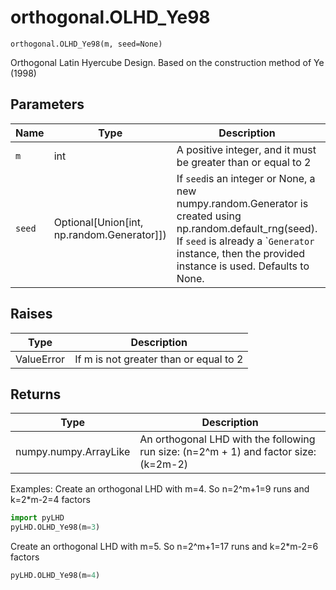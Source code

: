# orthogonal.OLHD_Ye98 { #pyLHD.orthogonal.OLHD_Ye98 }

`orthogonal.OLHD_Ye98(m, seed=None)`

Orthogonal Latin Hyercube Design. Based on the construction method of Ye (1998)

## Parameters

| Name   | Type                                           | Description                                                                                                                                                                                                     | Default    |
|--------|------------------------------------------------|-----------------------------------------------------------------------------------------------------------------------------------------------------------------------------------------------------------------|------------|
| `m`    | int                                            | A positive integer, and it must be greater than or equal to 2                                                                                                                                                   | _required_ |
| `seed` | Optional\[Union\[int, np.random.Generator\]\]) | If `seed`is an integer or None, a new numpy.random.Generator is created using np.random.default_rng(seed).  If `seed` is already a ``Generator` instance, then the provided instance is used. Defaults to None. | `None`     |

## Raises

| Type       | Description                            |
|------------|----------------------------------------|
| ValueError | If m is not greater than or equal to 2 |

## Returns

| Type                  | Description                                                                          |
|-----------------------|--------------------------------------------------------------------------------------|
| numpy.numpy.ArrayLike | An orthogonal LHD with the following run size: (n=2^m + 1) and factor size: (k=2m-2) |

Examples:
Create an orthogonal LHD with m=4. So n=2^m+1=9 runs and k=2*m-2=4 factors
```python
import pyLHD
pyLHD.OLHD_Ye98(m=3)
```
Create an orthogonal LHD with m=5. So n=2^m+1=17 runs and k=2*m-2=6 factors
```python
pyLHD.OLHD_Ye98(m=4)
```